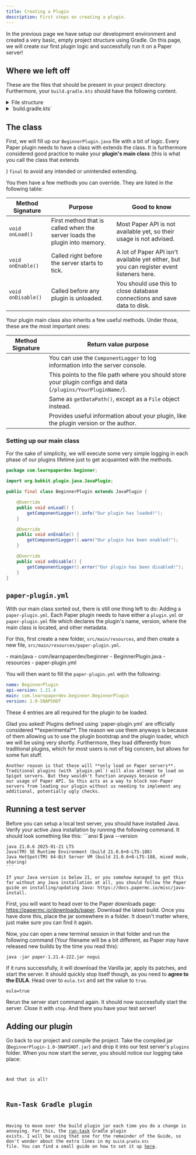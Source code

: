 ```yaml
---
title: Creating a Plugin
description: First steps on creating a plugin.
---
```




In the previous page we have setup our development environment and created a very basic, empty project structure using Gradle. On this page, we will create our first plugin logic
and successfully run it on a Paper server!

## Where we left off

These are the files that should be present in your project directory. Furthermore, your `build.gradle.kts` should have the following content.

<details>
  <summary>File structure</summary>
  <FileTree>
    - BeginnerPlugin - gradle/ - src - main - java - your - package - name -
    BeginnerPlugin.java - build.gradle.kts - gradlew - gradlew.bat -
    settings.gradle.kts
  </FileTree>
</details>

<details>
    <summary>`build.gradle.kts`</summary>
    ```kts
    plugins {
        id("java")
    }

    group = "your.package.name"
    version = "1.0-SNAPSHOT"

    repositories {
        maven("https://repo.papermc.io/repository/maven-public/")
    }

    dependencies {
        compileOnly("io.papermc.paper:paper-api:1.21.4-R0.1-SNAPSHOT")
    }
    ```

</details>

## The <JavaDocs id="JavaPlugin"/> class

First, we will fill up our `BeginnerPlugin.java` file with a bit of logic. Every Paper plugin needs to have a class with extends the <JavaDocs id="JavaPlugin"/> class.
It is furthermore considered good practice to make your **plugin's main class** (this is what you call the class that extends

<JavaDocs id="JavaPlugin" />) `final` to avoid any intended or unintended
extending.

You then have a few methods you can override. They are listed in the following table:

| Method Signature   | Purpose                                                                   | Good to know                                                                              |
| ------------------ | ------------------------------------------------------------------------- | ----------------------------------------------------------------------------------------- |
| `void onLoad()`    | First method that is called when the server loads the plugin into memory. | Most Paper API is not available yet, so their usage is not advised.                       |
| `void onEnable()`  | Called right before the server starts to tick.                            | A lot of Paper API isn't available yet either, but you can register event listeners here. |
| `void onDisable()` | Called before any plugin is unloaded.                                     | You should use this to close database connections and save data to disk.                  |

Your plugin main class also inherits a few useful methods. Under those, these are the most important ones:

| Method Signature                                                                                                      | Return value purpose                                                                                           |
| --------------------------------------------------------------------------------------------------------------------- | -------------------------------------------------------------------------------------------------------------- |
| <JavaDocs path="org.bukkit.plugin.Plugin" method="getComponentLogger()" name="ComponentLogger getComponentLogger()"/> | You can use the `ComponentLogger` to log information into the server console.                                  |
| <JavaDocs id="JavaPlugin" name="Path getDataPath()" method="getDataPath()"/>                                          | This points to the file path where you should store your plugin configs and data (`/plugins/YourPluginName/`). |
| <JavaDocs id="JavaPlugin" name="File getDataFile()" method="getDataFile()"/>                                          | Same as `getDataPath()`, except as a `File` object instead.                                                    |
| <JavaDocs id="JavaPlugin" name="PluginMeta getPluginMeta()" method="getPluginMeta()"/>                                | Provides useful information about your plugin, like the plugin version or the author.                          |

### Setting up our main class

For the sake of simplicity, we will execute some very simple logging in each phase of our plugins lifetime just to get acquainted with the methods.

```java title="BeginnerPlugin.java"
package com.learnpaperdev.beginner;

import org.bukkit.plugin.java.JavaPlugin;

public final class BeginnerPlugin extends JavaPlugin {

    @Override
    public void onLoad() {
        getComponentLogger().info("Our plugin has loaded!");
    }

    @Override
    public void onEnable() {
        getComponentLogger().warn("Our plugin has been enabled!");
    }

    @Override
    public void onDisable() {
        getComponentLogger().error("Our plugin has been disabled!");
    }
}
```

## `paper-plugin.yml`

With our main class sorted out, there is still one thing left to do: Adding a `paper-plugin.yml`. Each Paper plugin needs to have either a `plugin.yml`
or `paper-plugin.yml` file which declares the plugin's name, version, where the main class is located, and other metadata.

For this, first create a new folder, `src/main/resources`, and then create a new file, `src/main/resources/paper-plugin.yml`.

<FileTree>
  - main/java - com/learnpaperdev/beginner - BeginnerPlugin.java - resources -
  paper-plugin.yml
</FileTree>

You will then want to fill the `paper-plugin.yml` with the following:

```yml
name: BeginnerPlugin
api-version: 1.21.4
main: com.learnpaperdev.beginner.BeginnerPlugin
version: 1.0-SNAPSHOT
```

These 4 entries are all required for the plugin to be loaded.

<Aside title="Why are we using paper-plugin.yml and not plugin.yml?" type="tip">
    Glad you asked! Plugins defined using `paper-plugin.yml` are officially considered **experimental**. The reason we use them anyways is because of them allowing us to use the plugin bootstrap and
    the plugin loader, which we will be using very shortly. Furthermore, they load differently from traditional plugins, which for most users is not of big concern, but allows for some fun stuff.

    Another reason is that these will **only load on Paper servers**. Traditional plugins (with `plugin.yml`) will also attempt to load on Spigot servers. But they wouldn't function anyways because of
    our usage of Paper API. So this acts as a way to block non-Paper servers from loading our plugin without us needing to implement any additional, potentially ugly checks.

</Aside>

## Running a test server

<Aside title="Java 21" type="caution">
    Before you can setup a local test server, you should have installed Java. Verify your active Java installation by running the following command. It should look something like this:
    ```ansi
    $ java --version

    java 21.0.6 2025-01-21 LTS
    Java(TM) SE Runtime Environment (build 21.0.6+8-LTS-188)
    Java HotSpot(TM) 64-Bit Server VM (build 21.0.6+8-LTS-188, mixed mode, sharing)
    ```

    If your Java version is below 21, or you somehow managed to get this far without any Java installation at all, you should follow the Paper guide on installing/updating Java: https://docs.papermc.io/misc/java-install.

</Aside>

First, you will want to head over to the Paper downloads page: https://papermc.io/downloads/paper. Download the latest build.
Once you have done this, place the jar somewhere in a folder. It doesn't matter where, just make sure you can find it again.

Now, you can open a new terminal session in that folder and run the following command (Your filename will be a bit different, as Paper may have released new builds by the time you read this):

```ansi showLineNumbers=false
java -jar paper-1.21.4-222.jar nogui
```

If it runs successfully, it will download the Vanilla jar, apply its patches, and start the server. It should quickly stop itself though, as you need to **agree to the EULA**. Head over to `eula.txt` and set the value to `true`.

```properties startLineNumber=3
eula=true
```

Rerun the server start command again. It should now successfully start the server. Close it with `stop`.
And there you have your test server!

## Adding our plugin

Go back to our project and compile the project. Take the compiled jar (`BeginnerPlugin-1.0-SNAPSHOT.jar`) and drop it into our test server's `plugins` folder.
When you now start the server, you should notice our logging take place:

<Code
  code={StartLog}
  lang="ansi"
  showLineNumbers="false"
  collapse="[0-0, 9-27, 30-41, 44-48, 54-85]"
/>

And that is all!

## Run-Task Gradle plugin

Having to move over the build plugin jar each time you do a change is annoying. For this, the [run-task](https://github.com/jpenilla/run-task) Gradle plugin exists. I will be using
that one for the remainder of the Guide, so don't wonder about the extra lines in my `build.gradle.kts` file. You can find a small guide on how to set it up
[here](/reference/run-task-plugin).
